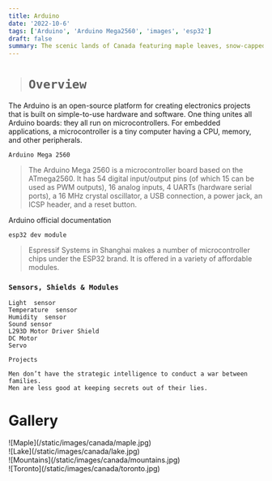 ```yaml
---
title: Arduino
date: '2022-10-6'
tags: ['Arduino', 'Arduino Mega2560', 'images', 'esp32']
draft: false
summary: The scenic lands of Canada featuring maple leaves, snow-capped mountains, turquoise lakes and Toronto. Take in the sights in this photo gallery exhibition and see how easy it is to replicate with some MDX magic and tailwind classes.
---
```


> # `Overview`

The Arduino is an open-source platform for creating electronics projects that is built on simple-to-use hardware and software.
One thing unites all Arduino boards: they all run on microcontrollers.
For embedded applications, a microcontroller is a tiny computer having a CPU, memory, and other peripherals.

`Arduino Mega 2560`

> The Arduino Mega 2560 is a microcontroller board based on the ATmega2560. It has 54 digital input/output pins (of which 15 can be used as PWM outputs), 16 analog inputs, 4 UARTs (hardware serial ports), a 16 MHz crystal oscillator, a USB connection, a power jack, an ICSP header, and a reset button.

Arduino official documentation

`esp32 dev module`

> Espressif Systems in Shanghai makes a number of microcontroller chips under the ESP32 brand. It is offered in a variety of affordable modules.

### `Sensors, Shields & Modules`

```
Light  sensor
Temperature  sensor
Humidity  sensor
Sound sensor
L293D Motor Driver Shield
DC Motor
Servo
```

`Projects`

```
Men don’t have the strategic intelligence to conduct a war between families.
Men are less good at keeping secrets out of their lies.
```

# Gallery

<div className="flex flex-wrap -mx-2 overflow-hidden xl:-mx-2">
  <div className="my-1 px-2 w-full overflow-hidden xl:my-1 xl:px-2 xl:w-1/2">
    ![Maple](/static/images/canada/maple.jpg)
  </div>
  <div className="my-1 px-2 w-full overflow-hidden xl:my-1 xl:px-2 xl:w-1/2">
    ![Lake](/static/images/canada/lake.jpg)
  </div>
  <div className="my-1 px-2 w-full overflow-hidden xl:my-1 xl:px-2 xl:w-1/2">
    ![Mountains](/static/images/canada/mountains.jpg)
  </div>
  <div className="my-1 px-2 w-full overflow-hidden xl:my-1 xl:px-2 xl:w-1/2">
    ![Toronto](/static/images/canada/toronto.jpg)
  </div>
</div>
